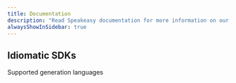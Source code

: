 ```yaml
---
title: Documentation
description: "Read Speakeasy documentation for more information on our features and how to use them."
alwaysShowInSidebar: true
---
```



<div className="docs-index bsmnt-container-md flex flex-col mt-10 gap-14">
  <DocsHeaderIndex title={intro?.title} description={intro?.description} />
  <section>
    <CardGrid cards={cards?.start} heading="Products" columns={4} />
  </section>
  <section>
    <h2 className="bsmnt-text-heading-md">Idiomatic SDKs</h2>
    <div className="bsmnt-text-body-lg text-muted-foreground mt-2.5">
      Supported generation languages
    </div>
    <TechCards className="mt-5" items={cards?.idiomaticSdks} />
  </section>
  <section>
    <CardGrid
      cards={cards?.resourcesSimpleCards}
      heading="Resources"
      columns={4}
    />
    <ResourcesBigCards cards={cards?.resourcesBigCards} className="mt-12.5" />
  </section>
</div>

